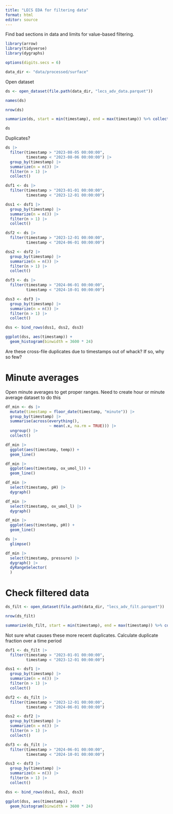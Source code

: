 ```yaml
---
title: "LECS EDA for filtering data"
format: html
editor: source
---
```


Find bad sections in data and limits for value-based filtering.

```r
library(arrow)
library(tidyverse)
library(dygraphs)

options(digits.secs = 6)

data_dir <- "data/processed/surface"
```

Open dataset

```r
ds <- open_dataset(file.path(data_dir, "lecs_adv_data.parquet"))
```


```r
names(ds)
```


```r
nrow(ds)
```


```r
summarize(ds, start = min(timestamp), end = max(timestamp)) %>% collect()
```


```r
ds
```

Duplicates?

```r
ds |> 
  filter(timestamp > "2023-08-05 00:00:00",
         timestamp < "2023-08-06 00:00:00") |> 
  group_by(timestamp) |> 
  summarize(n = n()) |> 
  filter(n > 1) |> 
  collect()
```

```r
dsf1 <- ds |> 
  filter(timestamp > "2023-01-01 00:00:00",
         timestamp < "2023-12-01 00:00:00") 

dss1 <- dsf1 |> 
  group_by(timestamp) |> 
  summarize(n = n()) |> 
  filter(n > 1) |> 
  collect()

dsf2 <- ds |> 
  filter(timestamp > "2023-12-01 00:00:00",
         timestamp < "2024-06-01 00:00:00") 

dss2 <- dsf2 |> 
  group_by(timestamp) |> 
  summarize(n = n()) |> 
  filter(n > 1) |> 
  collect()

dsf3 <- ds |> 
  filter(timestamp > "2024-06-01 00:00:00",
         timestamp < "2024-10-01 00:00:00") 

dss3 <- dsf3 |> 
  group_by(timestamp) |> 
  summarize(n = n()) |> 
  filter(n > 1) |> 
  collect()

dss <- bind_rows(dss1, dss2, dss3)

ggplot(dss, aes(timestamp)) +
  geom_histogram(binwidth = 3600 * 24)
```

Are these cross-file duplicates due to timestamps out of whack?
If so, why so few?

# Minute averages

Open minute averages to get proper ranges. Need to create hour or minute average dataset to do this

```r
df_min <- ds |> 
  mutate(timestamp = floor_date(timestamp, "minute")) |> 
  group_by(timestamp) |> 
  summarise(across(everything(), 
                   ~ mean(.x, na.rm = TRUE))) |> 
  ungroup() |> 
  collect()
```

```r
df_min |> 
  ggplot(aes(timestamp, temp)) +
  geom_line()
```

```r
df_min |> 
  ggplot(aes(timestamp, ox_umol_l)) +
  geom_line()
```

```r
df_min |> 
  select(timestamp, pH) |> 
  dygraph()
```

```r
df_min |> 
  select(timestamp, ox_umol_l) |> 
  dygraph()
```

```r
df_min |> 
  ggplot(aes(timestamp, pH)) +
  geom_line()
```

```r
ds |> 
  glimpse()
```

```r
df_min |> 
  select(timestamp, pressure) |> 
  dygraph() |> 
  dyRangeSelector(
  )
```

# Check filtered data

```r
ds_filt <- open_dataset(file.path(data_dir, "lecs_adv_filt.parquet"))
```


```r
nrow(ds_filt)
```


```r
summarize(ds_filt, start = min(timestamp), end = max(timestamp)) %>% collect()
```

Not sure what causes these more recent duplicates.
Calculate duplicate fraction over a time period


```r
dsf1 <- ds_filt |> 
  filter(timestamp > "2023-01-01 00:00:00",
         timestamp < "2023-12-01 00:00:00") 

dss1 <- dsf1 |> 
  group_by(timestamp) |> 
  summarize(n = n()) |> 
  filter(n > 1) |> 
  collect()

dsf2 <- ds_filt |> 
  filter(timestamp > "2023-12-01 00:00:00",
         timestamp < "2024-06-01 00:00:00") 

dss2 <- dsf2 |> 
  group_by(timestamp) |> 
  summarize(n = n()) |> 
  filter(n > 1) |> 
  collect()

dsf3 <- ds_filt |> 
  filter(timestamp > "2024-06-01 00:00:00",
         timestamp < "2024-10-01 00:00:00") 

dss3 <- dsf3 |> 
  group_by(timestamp) |> 
  summarize(n = n()) |> 
  filter(n > 1) |> 
  collect()

dss <- bind_rows(dss1, dss2, dss3)

ggplot(dss, aes(timestamp)) +
  geom_histogram(binwidth = 3600 * 24)
```
